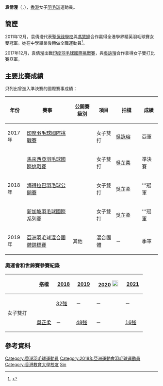 {{noteTA|G1=Badminton}}
{{Infobox 羽球選手
| playername              = 袁倩瀅
| image                   = 
| size                    = 
| caption                 = 
| birth_name              = 
| date_of_birth           = {{birth_date_and_age|1994|1|13}}
| place_of_birth          = 
| height                  = 
| weight                  = 
| event                   = 女子雙打、混合雙打
| country                 = {{HKG}}
| years_active            = 
| handedness              = 
| coach                   = 
| highest_ranking         = 第28位（女雙-[[吳芷柔|吳芷柔]]）
| date_of_highest_ranking = 2018年12月6日<ref name="highest-ranking">[http://bwfcontent.tournamentsoftware.com/ranking/category.aspx?id=19516&category=475&C475FOC=&p=2&ps=25 BWF World Ranking - Ranking of YUEN Sin Ying (88932)]{{en}}</ref>
| current_ranking         = 第29位（女雙-[[吳芷柔|吳芷柔]]）<br/>第311位（女雙-[[吳詠瑢|吳詠瑢]]）<br/>第544位（混雙-[[譚進希|譚進希]]）<br/>第105位（混雙-[[何煒麟|何煒麟]]）
| date_of_current_ranking = 2018年12月27日<ref>[http://bwfcontent.tournamentsoftware.com/ranking/category.aspx?id=19657&category=475&C475FOC=&p=2&ps=25 BWF World Ranking - BWF世界排名榜 (12/27/2018) - Women's doubles]{{en}}</ref><ref>[http://bwfcontent.tournamentsoftware.com/ranking/category.aspx?id=19657&category=476&C476FOC=&p=1&ps=25 BWF World Ranking - BWF世界排名榜 (12/27/2018) - Mixed doubles]{{en}}</ref>
| played                  = 2勝–4負（女單）<br/>68勝–64負（女雙）<br/>30勝–48負（混雙）
| titles                  = 
| bwf_profile             = 14C252FB-F186-4635-8EAD-52194DF85749
| bwf_id                  = 88932
| updated                 = 2018年12月28日
}}
{{MedalTableTop}}
{{MedalSport | 女子[[羽毛球|羽毛球]]}}
{{MedalCountry | {{HKG}}}}
{{MedalCompetition | [[亞洲羽毛球混合團體錦標賽|亞洲羽毛球混合團體錦標賽]]}}
{{MedalBronze| [[2019年湯恩佳盃|2019年 香港]] | 混合團體 }}
{{MedalBottom}}
'''袁倩瀅'''（{{lang|en|'''Yuen Sin Ying'''}}，{{bd|1994年|1月13日}}），[[香港|香港]]女子[[羽毛球|羽毛球]]運動員。

==簡歷==
2011年12月，袁倩瀅代表[[聖保祿學校|聖保祿學校]]與[[馮慧婷|馮慧婷]]合作贏得全港學界精英羽毛球賽女雙冠軍。她在中學畢業後轉做全職運動員<ref>{{cite news|title=伍家朗雙喜臨門告別學界|url=http://orientaldaily.on.cc/cnt/sport/20111211/00286_013.html|newspaper=東方日報|date=2011-12-11|accessdate=2014-05-01|archive-date=2016-03-05|archive-url=https://web.archive.org/web/20160305090116/http://orientaldaily.on.cc/cnt/sport/20111211/00286_013.html|dead-url=no}}</ref>。

2017年12月，袁倩瀅出戰[[2017年印度羽毛球國際挑戰賽|印度羽毛球國際挑戰賽]]，與[[吳詠瑢|吳詠瑢]]合作拿得女子雙打比賽亞軍。

==主要比賽成績==
只列出曾進入準決賽的國際賽事成績：
{| class=wikitable style="text-align:center; font-size:small;" 
!width="50"|年份
!width="180"|賽事
!width="80"|公開賽級別
!width="60"|項目
!width="90"|拍檔
!width="50"|成績
|-
!rowspan="1"|2017年
|[[2017年印度羽毛球國際挑戰賽|印度羽毛球國際挑戰賽]]
|{{BWFIC}}
|女子雙打
|[[吳詠瑢|吳詠瑢]]
|bgcolor="silver"|亞軍
|-
!rowspan="3"|2018年
|[[2018年馬來西亞羽毛球國際挑戰賽|馬來西亞羽毛球國際挑戰賽]]
|{{BWFIC}}
|女子雙打
|[[吳芷柔|吳芷柔]]
|bgcolor="#b8860b"|準決賽
|-
|[[2018年海得拉巴羽毛球公開賽|海得拉巴羽毛球公開賽]]
|{{BWF100}}
|女子雙打
|吳芷柔
|bgcolor="gold"|'''冠軍
|-
|[[2018年新加坡羽毛球國際系列賽|新加坡羽毛球國際系列賽]]
|{{BWFIS}}
|女子雙打
|吳芷柔
|bgcolor="gold"|'''冠軍
|-
!rowspan="1"|2019年
|[[2019年湯恩佳盃|亞洲羽毛球混合團體錦標賽]]
|其他
|混合團體
|－
|bgcolor="#b8860b"|季軍
|}
{{BWF賽事級別索引}}

===奧運會和世錦賽參賽紀錄===
{| class=wikitable style="text-align:center; font-size:small;" 
!
!搭檔
!width="50"|[[2018年世界羽毛球錦標賽|2018]]
!width="50"|[[2019年世界羽毛球錦標賽|2019]]
!width="80"|[[2020年夏季奧林匹克運動會羽毛球比賽|2020]] [[File:Olympic_rings_without_rims.svg|20px]]
!width="50"|[[2021年世界羽毛球錦標賽|2021]]
|-
!rowspan="2" width="80"|女子雙打
|align="left"|{{nowrap|[[吳詠瑢|吳詠瑢]]}}
|[[2018年世界羽毛球錦標賽女子雙打項目|32強]]
|－
|－
|－
|-
|align="left"|[[吳芷柔|吳芷柔]]
|－
|[[2019年世界羽毛球錦標賽女子雙打項目|48強]]
|－
|[[2021年世界羽毛球錦標賽女子雙打項目|16強]]
|}

==參考資料==
{{Reflist}}

{{DEFAULTSORT:Yuen Sin Ying}}
[[Category:香港羽毛球運動員|Category:香港羽毛球運動員]]
[[Category:2018年亞洲運動會羽毛球運動員|Category:2018年亞洲運動會羽毛球運動員]]
[[Category:香港教育大學校友|Category:香港教育大學校友]]
[[Category:袁姓|Sin]]